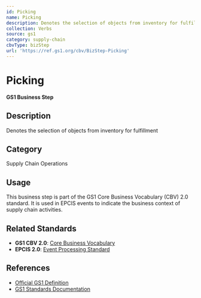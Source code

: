 ```yaml
---
id: Picking
name: Picking
description: Denotes the selection of objects from inventory for fulfillment
collection: Verbs
source: gs1
category: supply-chain
cbvType: bizStep
url: 'https://ref.gs1.org/cbv/BizStep-Picking'
---
```

# Picking

**GS1 Business Step**

## Description

Denotes the selection of objects from inventory for fulfillment

## Category

Supply Chain Operations

## Usage

This business step is part of the GS1 Core Business Vocabulary (CBV) 2.0 standard. It is used in EPCIS events to indicate the business context of supply chain activities.

## Related Standards

- **GS1 CBV 2.0**: [Core Business Vocabulary](https://ref.gs1.org/standards/cbv/)
- **EPCIS 2.0**: [Event Processing Standard](https://ref.gs1.org/standards/epcis/)

## References

- [Official GS1 Definition](https://ref.gs1.org/cbv/BizStep-Picking)
- [GS1 Standards Documentation](https://www.gs1.org/standards)
